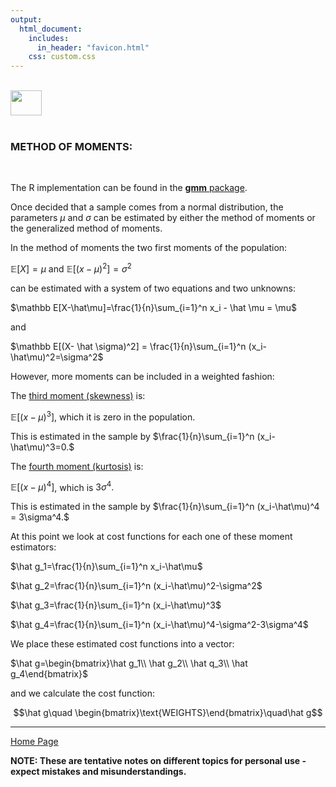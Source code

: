 ```yaml
---
output: 
  html_document:
    includes:
      in_header: "favicon.html" 
    css: custom.css
---
```


<br>
<a href="http://rinterested.github.io/statistics/index.html">
<img HEIGHT="40" WIDTH="50" src="https://cloud.githubusercontent.com/assets/9312897/10556783/a27a26fa-745c-11e5-9b1a-2d5bd737387a.PNG"></a>
<br><br>


### METHOD OF MOMENTS:
<br>

The R implementation can be found in the [**gmm** package](https://cran.r-project.org/web/packages/gmm/vignettes/gmm_with_R.pdf).

Once decided that a sample comes from a normal distribution, the parameters $\mu$ and $\sigma$ can be estimated by either the method of moments or the generalized method of moments.

In the method of moments the two first moments of the population:

$\mathbb E[X]=\mu$ and $\mathbb E[(x-\mu)^2]= \sigma^2$ 

can be estimated with a system of two equations and two unknowns:

$\mathbb E[X-\hat\mu]=\frac{1}{n}\sum_{i=1}^n x_i - \hat \mu = \mu$

and

$\mathbb E[(X- \hat  \sigma)^2] = \frac{1}{n}\sum_{i=1}^n (x_i-\hat\mu)^2=\sigma^2$

However, more moments can be included in a weighted fashion:

The [third moment (skewness)](https://en.wikipedia.org/wiki/Skewness) is:

$\mathbb E[(x-\mu)^3]$, which it is zero in the population.

This is estimated in the sample by $\frac{1}{n}\sum_{i=1}^n (x_i-\hat\mu)^3=0.$

The [fourth moment (kurtosis)](https://en.wikipedia.org/wiki/Kurtosis) is:

$\mathbb E[(x-\mu)^4]$, which is $3\sigma^4.$

This is estimated in the sample by $\frac{1}{n}\sum_{i=1}^n (x_i-\hat\mu)^4 = 3\sigma^4.$


At this point we look at cost functions for each one of these moment estimators:

$\hat g_1=\frac{1}{n}\sum_{i=1}^n x_i-\hat\mu$

$\hat g_2=\frac{1}{n}\sum_{i=1}^n (x_i-\hat\mu)^2-\sigma^2$

$\hat g_3=\frac{1}{n}\sum_{i=1}^n (x_i-\hat\mu)^3$

$\hat g_4=\frac{1}{n}\sum_{i=1}^n (x_i-\hat\mu)^4-\sigma^2-3\sigma^4$

We place these estimated cost functions into a vector:

$\hat g=\begin{bmatrix}\hat g_1\\ \hat g_2\\ \hat q_3\\ \hat g_4\end{bmatrix}$

and we calculate the cost function:

$$\hat g\quad \begin{bmatrix}\text{WEIGHTS}\end{bmatrix}\quad\hat g$$

---
<a href="http://rinterested.github.io/statistics/index.html">Home Page</a>

**NOTE: These are tentative notes on different topics for personal use - expect mistakes and misunderstandings.**
